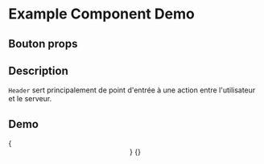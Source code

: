 
<Meta title="Example/Header" component={Header} />

# Example Component Demo

## Bouton props
<Props of={Header} />

## Description

`Header` sert principalement de point d'entrée à une action entre l'utilisateur et le serveur.

## Demo

<Canvas>
  <Story name="Default">
    {<Header/>}
  </Story>
  <Story name="Header styled">
   {<HeaderStyled/>}
  </Story>
</Canvas>
